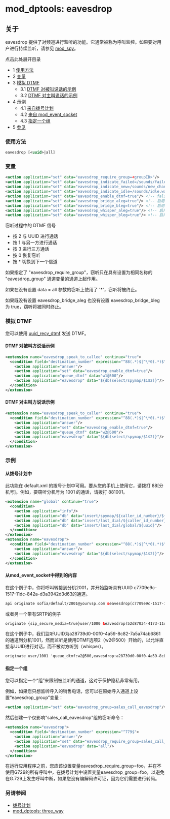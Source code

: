 # mod_dptools: eavesdrop

## 关于

eavesdrop 提供了对频道进行监听的功能。它通常被称为呼叫监控。如果要对用户进行持续监听，请参见 [mod_spy](../mod_spy_6586547.mdx#about)。

点击此处展开目录

* 1 [使用方法](#-freeswitch--mod_dptools-eavesdrop-)
* 2 [变量](#variables)
* 3 [模拟 DTMF](#simulating-dtmf)
   * 3.1 [DTMF 对被叫说话的示例](#dtmf-speak-to-callee-example)
   * 3.2 [DTMF 对主叫说话的示例](#dtmf-speak-to-caller-example)
* 4 [示例](#examples)
   * 4.1 [来自拨号计划](#-freeswitch--mod_dptools-eavesdrop-)
   * 4.2 [来自 mod_event_socket](#from-the-mod_event_socket-)
   * 4.3 [指定一个组](#specifying-a-group)
* 5 [参见](#see-also)

### 使用方法

```xml
eavesdrop [<uuid>|all]
```

### 变量

```xml
<action application="set" data="eavesdrop_require_group=<groupID>"/>
<action application="set" data="eavesdrop_indicate_failed=/sounds/failed.wav"/>         <!-- 在 'eavesdrop all' 情况下使用 -->
<action application="set" data="eavesdrop_indicate_new=/sounds/new_chan_announce.wav"/> <!-- 在 'eavesdrop all' 情况下使用 -->
<action application="set" data="eavesdrop_indicate_idle=/sounds/idle.wav"/>             <!-- 在 'eavesdrop all' 情况下使用 -->
<action application="set" data="eavesdrop_enable_dtmf=true"/> <!-- false 表示监听期间不允许命令 -->
<action application="set" data="eavesdrop_bridge_aleg=true"/> <!-- 启用对 Aleg 的监听 -->
<action application="set" data="eavesdrop_bridge_bleg=true"/> <!-- 启用对 Bleg 的监听 -->
<action application="set" data="eavesdrop_whisper_aleg=true"/> <!-- 启用 Aleg 的私语模式 -->
<action application="set" data="eavesdrop_whisper_bleg=true"/> <!-- 启用 Bleg 的私语模式 -->
```

窃听过程中的 DTMF 信号

* 按 2 与 UUID 进行通话
* 按 1 与另一方进行通话
* 按 3 进行三方通话
* 按 0 恢复窃听
* 按 \* 切换到下一个信道

如果指定了 "eavesdrop_require_group"，窃听只在具有设置为相同名称的 "eavesdrop_group" 通道变量的通道上起作用。

如果在没有设置 data = all 参数的窃听上使用了 '\*'，窃听将被终止。

如果既没有设置 eavesdrop_bridge_aleg 也没有设置 eavesdrop_bridge_bleg 为 true，窃听将被同时终止。

### 模拟 DTMF

您可以使用 [uuid_recv_dtmf](../mod_commands_1966741.mdx#uuid_recv_dtmf) 发送 DTMF。

#### DTMF 对被叫方说话示例

```xml
<extension name="eavesdrop_speak_to_callee" continue="true">
  <condition field="destination_number" expression="^88(.*)$|^\*0(.*)$">
    <action application="answer"/>
    <action application="set" data="eavesdrop_enable_dtmf=true"/>
    <action application="queue_dtmf" data="w1@500"/>
    <action application="eavesdrop" data="${db(select/spymap/$1$2)}"/>
  </condition>
</extension>
```

#### DTMF 对主叫方说话示例

```xml
<extension name="eavesdrop_speak_to_caller" continue="true">
  <condition field="destination_number" expression="^88(.*)$|^\*0(.*)$">
    <action application="answer"/>
    <action application="set" data="eavesdrop_enable_dtmf=true"/>
    <action application="queue_dtmf" data="w2@500"/>
    <action application="eavesdrop" data="${db(select/spymap/$1$2)}"/>
  </condition>
</extension>
```

### 示例

#### 从拨号计划中

此功能在 default.xml 的拨号计划中可用。要从您的手机上使用它，请拨打 88\[分机号\]。例如，要窃听分机号为 1001 的通话，请拨打 881001。

```xml
<extension name="global" continue="true">
  <condition>
    <action application="info"/>
    <action application="db" data="insert/spymap/${caller_id_number}/${uuid}"/>
    <action application="db" data="insert/last_dial/${caller_id_number}/${destination_number}"/>
    <action application="db" data="insert/last_dial/global/${uuid}"/>
  </condition>
</extension>
<extension name="eavesdrop">
  <condition field="destination_number" expression="^88(.*)$|^\*0(.*)$">
    <action application="answer"/>
    <action application="eavesdrop" data="${db(select/spymap/$1$2)}"/>
  </condition>
</extension>
```

#### 从mod_event_socket中得到的内容

在这个例子中，你将呼叫转接到分机2001，并开始监听具有UUID c7709e9c-1517-11dc-842a-d3a3942d3d63的通道。

```xml
api originate sofia/default/2001@yourvsp.com &eavesdrop(c7709e9c-1517-11dc-842a-d3a3942d3d63)
```

或者另一个带有SRTP的例子

```xml
originate {sip_secure_media=true}user/1000 &eavesdrop(52d87034-4173-11de-99ef-f1acc19bfdf1)
```

在这个例子中，我们监听UUID为a28739d0-00f0-4a59-8c82-7a5a74ab6861的通道到分机1001，然而监听是使用DTMF选项2（w2@500）开始的，以允许直接与UUID进行对话，而不被对方听到（whisper）。

```xml
originate user/1001 'queue_dtmf:w2@500,eavesdrop:a28739d0-00f0-4a59-8c82-7a5a74ab6861' inline
```

#### 指定一个组

您可以指定一个“组”来限制被监听的通道，这对于保护隐私非常有用。

例如，如果您只想监听呼入的销售电话，您可以在原始呼入通道上设置“eavesdrop_group”变量：

```xml
<action application="set" data="eavesdrop_group=sales_call_eavesdrop"/>
```

然后创建一个仅影响"sales\_call\_eavesdrop"组的窃听命令：

```xml
<extension name="eavesdrop">
  <condition field="destination_number" expression="^779$">
    <action application="answer"/>
    <action application="set" data="eavesdrop_require_group=sales_call_eavesdrop"/>
    <action application="eavesdrop" data="all"/>
  </condition>
</extension>
```

在运行应用程序之前，您应该设置变量eavesdrop\_require\_group=foo，并在不使用G729的所有呼叫中，在拨号计划中设置变量eavesdrop\_group=foo，以避免在G.729上发生呼叫中断，如果您没有编解码许可证，因为它们需要进行转码。

### 另请参阅

* [拨号计划](../../Dialplan/index.mdx#0-about)
* [mod\_dptools: three\_way](./6587079.mdx#about)